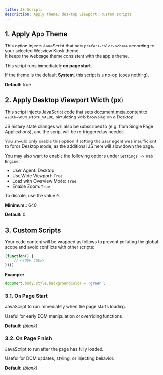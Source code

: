 ```yaml
---
title: JS Scripts
description: Apply theme, desktop viewport, custom scripts
---
```


## 1. Apply App Theme

This option injects JavaScript that sets `prefers-color-scheme` according to
your selected Webview Kiosk theme.  
It keeps the webpage theme consistent with the app's theme.  

This script runs immediately **on page start**.

If the theme is the default **System**, this script is a no-op (does nothing).

**Default:** true

## 2. Apply Desktop Viewport Width (px)

This script injects JavaScript code that sets document.meta.content to
`width=YOUR_WIDTH_VALUE`, simulating web browsing on a Desktop.

JS history state changes will also be subscribed to (e.g. from Single Page
Applications), and the script will be re-triggered as needed.

You should only enable this option if setting the user agent was insufficient
to force Desktop mode, as the additional JS here will slow down the page.

You may also want to enable the following options under
`Settings -> Web Engine`:

- User Agent: Desktop
- Use Wide Viewport: `True`
- Load with Overview Mode: `True`
- Enable Zoom: `True`


To disable, use the value `0`.

**Minimum:**: 640

**Default:** 0

## 3. Custom Scripts

Your code content will be wrapped as follows to prevent polluting the global
scope and avoid conflicts with other scripts:

```javascript
(function() {
    // <YOUR CODE>
})()
```

**Example:**

```javascript
document.body.style.backgroundColor = 'green';
```

### 3.1. On Page Start

JavaScript to run immediately when the page starts loading.

Useful for early DOM manipulation or overriding functions.

**Default:** *(blank)*

### 3.2. On Page Finish

JavaScript to run after the page has fully loaded.  

Useful for DOM updates, styling, or injecting behavior.

**Default:** *(blank)*
